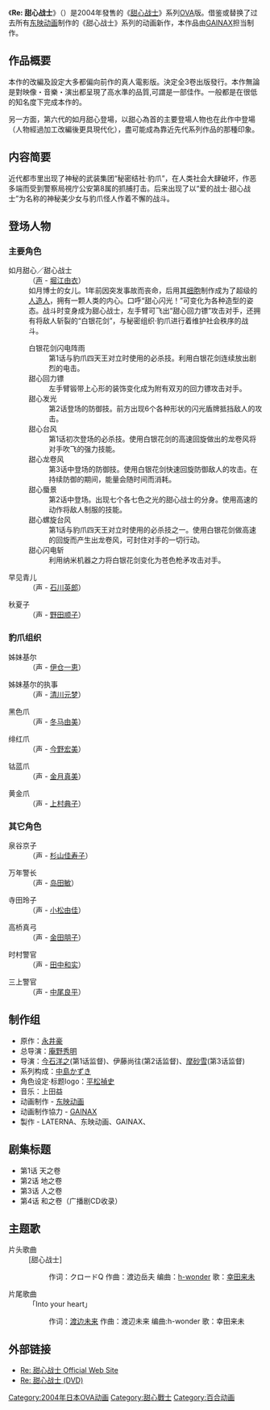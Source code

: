 {{Infobox animanga/Headerofja
|標題= Re:甜心战士
|圖像= Re Cutie Honey.jpg
|尺寸= 
|說明= 
|日文名稱= Re:キューティーハニー
|英文名稱= Re: Cutie Honey
|類型= 
}}
{{Infobox animanga/OVA
|標題= 
|總導演= [[庵野秀明|庵野秀明]]
|導演= [[今石洋之|今石洋之]]、[[伊藤尚往|伊藤尚往]]、[[摩砂雪|摩砂雪]]
|系列構成= [[中島一基|中島一基]]
|人物設定= [[平松禎史|平松禎史]]
|動畫製作= [[东映动画|东映动画企业]]
|製作= [[GAINAX|GAINAX]]、[[東映|東映]]
|發售日= 2004年9月21日－12月21日
|話數= 全3集
|其他= 
}}
{{Infobox animanga/Footerofja}}

《'''Re: 甜心战士'''》（{{lang|ja|Re:キューティーハニー}}）是2004年發售的《[[甜心战士|甜心战士]]》系列[[OVA|OVA]]版。借鉴或替换了过去所有[[东映动画|东映动画]]制作的《甜心战士》系列的动画新作，本作品由[[GAINAX|GAINAX]]担当制作。

== 作品概要 ==
本作的改編及設定大多都偏向前作的真人電影版。決定全3卷出版發行。本作無論是對映像・音樂・演出都呈現了高水準的品質,可謂是一部佳作。一般都是在很低的知名度下完成本作的。

另一方面，第六代的如月甜心登場，以甜心為首的主要登場人物也在此作中登場（人物經過加工改編後更具現代化），盡可能成為靠近先代系列作品的那種印象。

== 内容简要 ==
近代都市里出现了神秘的武装集团“秘密结社·豹爪”，在人类社会大肆破坏，作恶多端而受到警察局視庁公安第8属的抓捕打击。后来出现了以“爱的战士·甜心战士”为名称的神秘美少女与豹爪怪人作着不懈的战斗。

== 登场人物 ==
=== 主要角色 ===
;如月甜心／甜心战士
:（[[声优|声]] - [[堀江由衣|堀江由衣]]）
:如月博士的女儿。1年前因突发事故而丧命，后用其[[细胞|细胞]]制作成为了超级的[[人造人|人造人]]，拥有一颗人类的内心。口呼“甜心闪光！”可变化为各种造型的姿态。战斗时变身成为甜心战士，左手臂可飞出“甜心回力镖”攻击对手，还拥有将敌人斩裂的“白银花剑”，与秘密组织·豹爪进行着维护社会秩序的战斗。
:;白银花剑闪电阵雨
::第1话与豹爪四天王对立时使用的必杀技。利用白银花剑连续放出剧烈的电击。
:;甜心回力镖
::左手臂锻带上心形的装饰变化成为附有双刃的回力镖攻击对手。
:;甜心发光
::第2话登场的防御技。前方出现6个各种形状的闪光盾牌抵挡敌人的攻击。
:;甜心台风
::第1话初次登场的必杀技。使用白银花剑的高速回旋做出的龙卷风将对手吹飞的强力技能。
:;甜心龙卷风
::第3话中登场的防御技。使用白银花剑快速回旋防御敌人的攻击。在持续防御的期间，能量会随时间而消耗。
:;甜心蜃景
::第2话中登场。出现七个各七色之光的甜心战士的分身。使用高速的动作将敌人制服的技能。
:;甜心螺旋台风
::第1话与豹爪四天王对立时使用的必杀技之一。使用白银花剑做高速的回旋而产生出龙卷风，可封住对手的一切行动。
:;甜心闪电斩
::利用纳米机器之力将白银花剑变化为苍色枪矛攻击对手。

;早见青儿
:（声 - [[石川英郎|石川英郎]]）
:

;秋夏子
:（声 - [[野田顺子|野田顺子]]）
:

=== 豹爪组织 ===
;姊妹基尔
:（声 - [[伊仓一恵|伊仓一恵]]）
:

;姊妹基尔的执事
:（声 - [[清川元梦|清川元梦]]）
:

;黑色爪
:（声 - [[冬马由美|冬马由美]]）
:

;绯红爪
:（声 - [[今野宏美|今野宏美]]）
:

;钴蓝爪
:（声 - [[金月真美|金月真美]]）
:

;黄金爪
:（声 - [[上村典子|上村典子]]）
:

=== 其它角色 ===
;泉谷京子
:（声 - [[杉山佳寿子|杉山佳寿子]]）
:

;万年警长
:（声 - [[岛田敏|岛田敏]]）
:

;寺田玲子
:（声 - [[小松由佳_(声优)|小松由佳]]）
:

;高桥真弓
:（声 - [[金田朋子|金田朋子]]）
:

;时村警官
:（声 - [[田中和实|田中和实]]）
:

;三上警官
:（声 - [[中尾良平|中尾良平]]）
:

== 制作组 ==
* 原作：[[永井豪|永井豪]] 
* 总导演：[[庵野秀明|庵野秀明]]
* 导演：[[今石洋之|今石洋之]](第1话监督)、伊藤尚往(第2话监督)、[[摩砂雪|摩砂雪]](第3话监督)
* 系列构成：[[中島かずき|中島かずき]]
* 角色设定·标题logo：[[平松禎史|平松禎史]]
* 音乐：上田益
* 动画制作 - [[东映动画|东映动画]]
* 动画制作協力 - [[GAINAX|GAINAX]]
* 製作 - LATERNA、东映动画、GAINAX、{{Tsl|ja|トワーニ}}

== 剧集标题 ==
* 第1话 天之卷
* 第2话 地之卷
* 第3话 人之卷
* 第4话 和之卷（广播剧CD收录）

== 主题歌 ==
; 片头歌曲
: [甜心战士]
:: 作词：クロードQ 作曲：渡边岳夫 编曲：[[h-wonder|h-wonder]] 歌：[[幸田来未|幸田来未]]
; 片尾歌曲
: 「Into your heart」
:: 作词：[[渡边未来|渡边未来]] 作曲：渡辺未来 编曲:h-wonder 歌：幸田来未

== 外部链接 ==
* [https://web.archive.org/web/20090511053607/http://www.toei-video.co.jp/archive/re-cutiehoney/index.html Re: 甜心战士 Official Web Site]{{Ja icon}}
* [http://www.toei-anim.co.jp/shop/dvd_recutie/index.html Re: 甜心战士 (DVD)]{{Wayback|url=http://www.toei-anim.co.jp/shop/dvd_recutie/index.html |date=20090503190509 }}{{Ja icon}}

{{甜心戰士}}
{{永井豪}}
{{GAINAX}}

{{DEFAULTSORT:Re: Cutie Honey}}
[[Category:2004年日本OVA动画|Category:2004年日本OVA动画]]
[[Category:甜心戰士|Category:甜心戰士]]
[[Category:百合动画|Category:百合动画]]